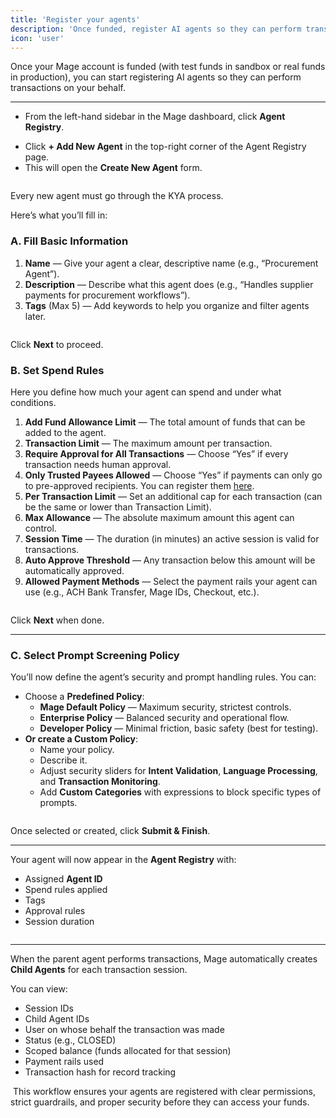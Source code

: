 ```yaml
---
title: 'Register your agents'
description: 'Once funded, register AI agents so they can perform transactions on your behalf.'
icon: 'user'
---
```


Once your Mage account is funded (with test funds in sandbox or real funds in production), you can start registering AI agents so they can perform transactions on your behalf.

---

<Steps>
<Step title="Step 1: Go to the Agent Registry">

- From the left-hand sidebar in the Mage dashboard, click **Agent Registry**.

</Step>

<Step title="Step 2: Create a New Agent">

- Click **+ Add New Agent** in the top-right corner of the Agent Registry page.
- This will open the **Create New Agent** form.

<Frame>
<img src="/images/create-agent.png" alt="" />
</Frame>

</Step>

<Step title="Step 3: Complete KYA (Know Your Agent)">

Every new agent must go through the KYA process.

Here’s what you’ll fill in:

### **A. Fill Basic Information**

1. **Name** — Give your agent a clear, descriptive name (e.g., “Procurement Agent”).
2. **Description** — Describe what this agent does (e.g., “Handles supplier payments for procurement workflows”).
3. **Tags** (Max 5) — Add keywords to help you organize and filter agents later.

<Frame>
<img src="/images/complete-kya.png" alt="" />
</Frame>

Click **Next** to proceed.

### **B. Set Spend Rules**

Here you define how much your agent can spend and under what conditions.

1. **Add Fund Allowance Limit** — The total amount of funds that can be added to the agent.
2. **Transaction Limit** — The maximum amount per transaction.
3. **Require Approval for All Transactions** — Choose “Yes” if every transaction needs human approval.
4. **Only Trusted Payees Allowed** — Choose “Yes” if payments can only go to pre-approved recipients. You can register them [here](https://www.notion.so/Trusted-Entities-24d3855747df805485abc459ea3640c9?pvs=21).
5. **Per Transaction Limit** — Set an additional cap for each transaction (can be the same or lower than Transaction Limit).
6. **Max Allowance** — The absolute maximum amount this agent can control.
7. **Session Time** — The duration (in minutes) an active session is valid for transactions.
8. **Auto Approve Threshold** — Any transaction below this amount will be automatically approved.
9. **Allowed Payment Methods** — Select the payment rails your agent can use (e.g., ACH Bank Transfer, Mage IDs, Checkout, etc.).

<Frame>
<img src="/images/spend-rules.png" alt="" />
</Frame>

Click **Next** when done.

---

### **C. Select Prompt Screening Policy**

You’ll now define the agent’s security and prompt handling rules. You can:

- Choose a **Predefined Policy**:
    - **Mage Default Policy** — Maximum security, strictest controls.
    - **Enterprise Policy** — Balanced security and operational flow.
    - **Developer Policy** — Minimal friction, basic safety (best for testing).
- **Or create a Custom Policy**:
    - Name your policy.
    - Describe it.
    - Adjust security sliders for **Intent Validation**, **Language Processing**, and **Transaction Monitoring**.
    - Add **Custom Categories** with expressions to block specific types of prompts.
    

<Frame>
<img src="/images/select-policy.png" alt="" />
</Frame>

Once selected or created, click **Submit & Finish**.

---

</Step>

<Step title="Step 4: Agent Registration Complete">

Your agent will now appear in the **Agent Registry** with:

- Assigned **Agent ID**
- Spend rules applied
- Tags
- Approval rules
- Session duration

<Frame>
<img src="/images/register-complete.png" alt="" />
</Frame>

---

</Step>

<Step title="Step 5: Monitor Child Agents">

When the parent agent performs transactions, Mage automatically creates **Child Agents** for each transaction session.

You can view:

- Session IDs
- Child Agent IDs
- User on whose behalf the transaction was made
- Status (e.g., CLOSED)
- Scoped balance (funds allocated for that session)
- Payment rails used
- Transaction hash for record tracking

<Frame>
<img src="/images/child-agents.png" alt="" />
</Frame>

</Step>
</Steps>
<Check>
This workflow ensures your agents are registered with clear permissions, strict guardrails, and proper security before they can access your funds.
</Check>